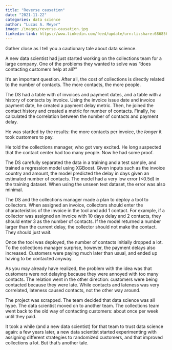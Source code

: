 ```yaml
---
title: "Reverse causation"
date: "2021-11-22"
categories: data science
author: "Lucas A. Meyer"
image: /images/reverse-causation.jpg
linkedin-link: https://www.linkedin.com/feed/update/urn:li:share:6868560453447118848
---
```


Gather close as I tell you a cautionary tale about data science. 

A new data scientist had just started working on the collections team for a large company. One of the problems they wanted to solve was "does contacting customers help at all?"

It's an important question. After all, the cost of collections is directly related to the number of contacts. The more contacts, the more people.

The DS had a table with of invoices and payment dates, and a table with a history of contacts by invoice. Using the invoice issue date and  invoice payment date, he created a payment delay metric. Then, he joined the contact history and created a metric for number of contacts. Finally, he calculated the correlation between the number of contacts and payment delay. 

He was startled by the results: the more contacts per invoice, the *longer* it took customers to pay.

He told the collections manager, who got very excited. He long suspected that the contact center had too many people. Now he had some proof.

The DS carefully separated the data in a training and a test sample, and trained a regression model using XGBoost. Given inputs such as the invoice country and amount, the model predicted the delay in days given an estimated number of contacts. The model had a very low error (<0.5d) in the training dataset. When using the unseen test dataset, the error was also minimal.

The DS and the collections manager made a plan to deploy a tool to collectors. When assigned an invoice, collectors should enter the characteristics of the invoice in the tool and add 1 contact. For example, if a collector was assigned an invoice with 10 days delay and 2 contacts, they should enter 3 as the number of contacts. If the model returned a number larger than the current delay, the collector should not make the contact. They should just wait.

Once the tool was deployed, the number of contacts initially dropped a lot. To the collections manager surprise, however, the payment delays also increased. Customers were paying much later than usual, and ended up having to be contacted anyway.

As you may already have realized, the problem with the idea was that customers were not delaying because they were annoyed with too many contacts. The relation went in the other direction: customers were being contacted because they were late. While contacts and lateness was very correlated, lateness caused contacts, not the other way around.

The project was scrapped. The team decided that data science was all hype. The data scientist moved on to another team. The collections team went back to the old way of contacting customers: about once per week until they paid.

It took a while (and a new data scientist) for that team to trust data science again: a few years later, a new data scientist started experimenting with assigning different strategies to randomized customers, and that improved collections a lot. But that's another tale.


